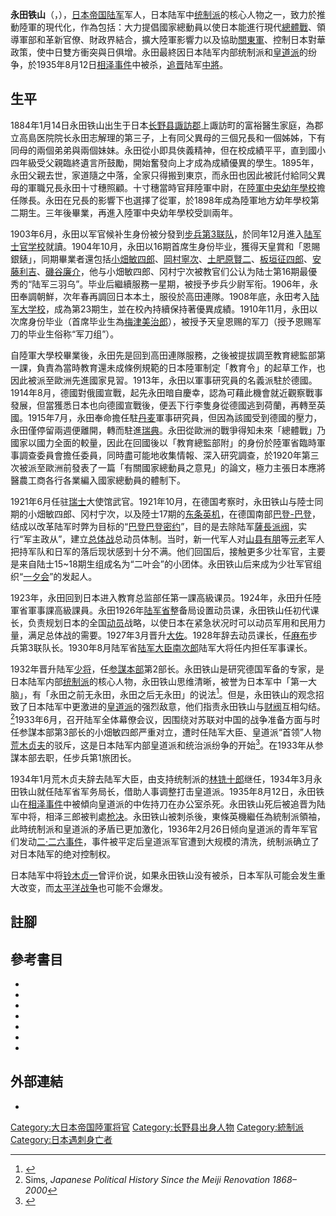 {{Infobox military person
|name=永田 铁山
|native_name=永田 鉄山
|native_name_lang=jpn
|birth_date= {{birth date|1884|01|14|df=y}}
|death_date= {{Death date and age|1935|08|12|1884|01|14|df=y}}
|birth_place=[[日本|日本]][[长野县|长野县]][[諏訪郡|諏訪郡]]
|death_place= 日本[[东京|东京]]
|image= [[File:Tessan_Nagata_2.jpg|200px]]
|image_size=
|caption= 永田铁山
|nickname=
|allegiance=[[File:Flag_of_Japan_(bordered).svg|25px]] [[大日本帝国|大日本帝国]]
|branch=[[File:War_flag_of_the_Imperial_Japanese_Army.svg|22x20px]] [[日本帝国陆军|日本帝国陆军]]
|serviceyears=1904 – 1935
|rank=追晋陆军[[中将|中将]] 
|commands=
|unit=
|battles= 
|awards=正四位·勲一等 瑞宝勋章
|family=
|laterwork=
}}
'''永田铁山'''（{{jpn|j=永田鉄山|rm=Tetsuzan Nagata|hg=ながた てつざん}}，{{bd|1884年|1月14日|1935年|8月12日}}），[[日本帝国陆军|日本帝国陆军]]军人，日本陆军中[[统制派|统制派]]的核心人物之一，致力於推動陸軍的現代化，作為包括：大力提倡國家總動員以使日本能進行現代[[總體戰|總體戰]]、領導軍部和革新官僚、財政界結合，擴大陸軍影響力以及協助[[關東軍|關東軍]]、控制日本對華政策，使中日雙方衝突與日俱增。永田最終因日本陆军内部统制派和[[皇道派|皇道派]]的纷争，於1935年8月12日[[相泽事件|相泽事件]]中被杀，[[追晋|追晋]]陆军[[中將|中將]]。

== 生平 ==
1884年1月14日永田铁山出生于日本[[长野县|长野县]][[諏訪郡|諏訪郡]]上諏訪町的富裕醫生家庭，為郡立高島医院院长永田志解理的第三子{{cfn|藤井志津枝|y=1997|p=45}}，上有同父異母的三個兄長和一個姊姊，下有同母的兩個弟弟與兩個妹妹{{cfn|藤井志津枝|y=1997|p=46}}。永田從小即具俠義精神，但在校成績平平，直到國小四年級受父親臨終遺言所鼓勵，開始奮發向上才成為成績優異的學生{{cfn|藤井志津枝|y=1997|p=46}}。1895年，永田父親去世，家道隨之中落，全家只得搬到東京，而永田也因此被託付給同父異母的軍職兄長永田十寸穗照顧。十寸穗當時官拜陸軍中尉，在[[陸軍中央幼年學校|陸軍中央幼年學校]]擔任隊長。永田在兄長的影響下也選擇了從軍，於1898年成為陸軍地方幼年學校第二期生。三年後畢業，再進入陸軍中央幼年學校受訓兩年{{cfn|藤井志津枝|y=1997|p=46}}。

1903年6月，永田以军官候补生身份被分發到[[步兵第3联队|步兵第3联队]]，於同年12月進入[[陆军士官学校_(日本)|陆军士官学校]]就讀{{cfn|藤井志津枝|y=1997|p=46}}。1904年10月，永田以16期首席生身份毕业，獲得天皇賞和「恩賜銀錶」{{cfn|藤井志津枝|y=1997|p=46}}，同期畢業者還包括[[小畑敏四郎|小畑敏四郎]]、[[岡村寧次|岡村寧次]]、[[土肥原賢二|土肥原賢二]]、[[板垣征四郎|板垣征四郎]]、[[安藤利吉|安藤利吉]]、[[磯谷廉介|磯谷廉介]]，他与小畑敏四郎、冈村宁次被教官们公认为陆士第16期最優秀的“陆军三羽乌”。毕业后繼續服務一星期，被授予步兵少尉军衔{{cfn|藤井志津枝|y=1997|p=46}}。1906年，永田奉調朝鮮，次年春再調回日本本土，服役於高田連隊{{cfn|藤井志津枝|y=1997|p=46}}。1908年底，永田考入[[陆军大学校|陆军大学校]]，成為第23期生，並在校內持續保持著優異成績。1910年11月，永田以次席身份毕业（首席毕业生為[[梅津美治郎|梅津美治郎]]），被授予天皇恩赐的军刀（授予恩赐军刀的毕业生俗称“军刀组”）{{cfn|藤井志津枝|y=1997|p=46}}。

自陸軍大學校畢業後，永田先是回到高田連隊服務，之後被提拔調至教育總監部第一課，負責為當時教育還未成條例規範的日本陸軍制定「教育令」的起草工作，也因此被派至歐洲先進國家見習{{cfn|藤井志津枝|y=1997|p=47}}。1913年，永田以軍事研究員的名義派駐於德國。1914年8月，德國對俄國宣戰，起先永田暗自慶幸，認為可藉此機會就近觀察戰事發展，但當獲悉日本也向德國宣戰後，便丟下行李隻身從德國逃到荷蘭，再轉至英國{{cfn|藤井志津枝|y=1997|p=48}}。1915年7月，永田奉命擔任駐[[丹麦|丹麦]]軍事研究員，但因為該國受到德國的壓力，永田僅停留兩週便離開，轉而駐進[[瑞典|瑞典]]{{cfn|藤井志津枝|y=1997|p=48}}。永田從歐洲的戰爭得知未來「總體戰」乃國家以國力全面的較量，因此在回國後以「教育總監部附」的身份於陸軍省臨時軍事調查委員會擔任委員，同時盡可能地收集情報、深入研究調查，於1920年第三次被派至歐洲前發表了一篇「有關國家總動員之意見」的論文，極力主張日本應將醫農工商各行各業編入國家總動員的體制下{{cfn|藤井志津枝|y=1997|p=49}}。

1921年6月任驻[[瑞士|瑞士]]大使馆武官。1921年10月，在德国考察时，永田铁山与陸士同期的小畑敏四郎、冈村宁次，以及陸士17期的[[东条英机|东条英机]]，在德国南部[[巴登-巴登|巴登-巴登]]，结成以改革陆军时弊为目标的“[[巴登巴登密约|巴登巴登密约]]”，目的是去除陆军[[萨长同盟|薩長派阀]]，实行“军主政从”，建立[[总体战|总体战]]总动员体制{{cfn|金一南|y=2015|p=52}}。当时，新一代军人对[[山县有朋|山县有朋]]等[[元老_(日本)|元老]]军人把持军队和日军的落后现状感到十分不满。他们回国后，接触更多少壮军官，主要是来自陆士15~18期生组成名为“二叶会”的小团体。永田铁山后来成为少壮军官组织“[[一夕会|一夕会]]”的发起人。

1923年，永田回到日本进入教育总监部任第一課高級课员。1924年，永田升任陸軍省軍事課高級課員{{cfn|藤井志津枝|y=1997|p=49}}。永田1926年[[陆军省|陆军省]]整备局设置动员课，永田铁山任初代课长，负责规划日本的全国[[动员|动员]]战略，以使日本在紧急状况时可以动员军用和民用力量，满足总体战的需要。1927年3月晋升[[大佐|大佐]]。1928年辞去动员课长，任[[麻布_(地名)|麻布]]步兵第3联队长。1930年8月陆军省[[陆军大臣|陆军大臣]][[南次郎|南次郎]]陆军大将任内担任军事课长。

1932年晋升陆军[[少将|少将]]，任[[参谋本部_(大日本帝国)|参謀本部]]第2部长。永田铁山是研究德国军备的专家，是日本陆军内部[[统制派|统制派]]的核心人物，永田铁山思维清晰，被誉为日本军中「第一大脑」，有「永田之前无永田，永田之后无永田」的说法<ref>{{lang|ja|志道保亮『鉄山永田中将』（川流堂小林又七本店）昭和13年}}</ref>。但是，永田铁山的观念招致了日本陆军中更激进的[[皇道派|皇道派]]的强烈敌意，他们指责永田铁山与[[财阀|财阀]]互相勾结。<ref>Sims, ''Japanese Political History Since the Meiji Renovation 1868–2000''</ref>1933年6月，召开陆军全体幕僚会议，因围绕对苏联对中国的战争准备方面与时任参謀本部第3部长的小畑敏四郎严重对立，遭时任陆军大臣、皇道派“首领”人物[[荒木贞夫|荒木贞夫]]的驳斥，这是日本陆军内部皇道派和统治派纷争的开始<ref>{{lang|ja|「日本陸軍興亡の二十年」『丸』潮書房昭和31年12月}}</ref>。在1933年从参謀本部去职，任步兵第1旅团长。

1934年1月荒木贞夫辞去陆军大臣，由支持统制派的[[林铣十郎|林铣十郎]]继任，1934年3月永田铁山就任陆军省军务局长，借助人事调整打击皇道派。1935年8月12日，永田铁山在[[相泽事件|相泽事件]]中被傾向皇道派的{{lj|相泽三郎|相沢三郎}}中佐持刀在办公室杀死。永田铁山死后被追晋为陆军中将，相泽三郎被判處[[枪决|枪决]]{{cfn|川田稔|y=2015|p=115-126}}。永田铁山被刺杀後，東條英機繼任為統制派領袖，此時统制派和皇道派的矛盾已更加激化，1936年2月26日倾向皇道派的青年军官们发动[[二·二六事件|二·二六事件]]，事件被平定后皇道派军官遭到大规模的清洗，统制派确立了对日本陆军的绝对控制权。

日本陆军中将[[铃木贞一|铃木贞一]]曾评价说，如果永田铁山没有被杀，日本军队可能会发生重大改变，而[[太平洋战争|太平洋战争]]也可能不会爆发{{cfn|日本人列伝}}。

==註腳==
{{reflist}}

==參考書目==
*{{en}}{{cite book
 | last = Bix
 | first = Herbert B
 | year = 2001
 | title = Hirohito and the Making of Modern Japan
 | publisher = Harper Perennial 
 | location = 
 | isbn = 0-06-093130-2
 |ref={{sfnRef|Bix|y=2001}}
}}
*{{en}}{{cite book
 | last = Sims
 | first = Richard
  | year = 2001
 | title = Japanese Political History Since the Meiji Renovation 1868–2000
 | url = https://archive.org/details/japanesepolitica0000sims
 | publisher = Palgrave Macmillan
 | isbn = 0-312-23915-7
 |ref={{sfnRef|Sims|y=2001}}
}}
*{{en}}{{cite book
 | last = Spector
 | first = Ronald
 | year = 1985 
 | title = Eagle Against the Sun: The American War With Japan
 | url = https://archive.org/details/eagleagainstsuna0000spec
 | publisher = Vintage
 | isbn = 0-394-74101-3
 |ref={{sfnRef|Spector|y=1985}}
}}
*{{zh}}{{cite book
 |author1=藤井志津枝
 |title=七三一部隊 : 日本魔鬼生化戰的恐怖
 |date=1997
 |publisher=文英堂出版社
 |location=臺北市
 |isbn=957881108X
 |ref={{sfnRef|藤井志津枝|y=1997}}
}}
*{{zh}}{{cite book
|author1=金一南
|title=苦难辉煌
|url=https://archive.org/details/kunanhuihuangqua0000unse
|date=2015
|publisher=作家出版社
|isbn=978-7-5063-7923-6
 |ref={{sfnRef|金一南|y=2015}}
}}
*{{zh}}{{cite book
|author1=川田稔
|title=日本陆军的轨迹 1931-1945
|date=2015
|publisher=社会科学文献出版社
|location=北京
|isbn=978-7-5097-7834-0
|pages=115-126
}}
*{{ja}}{{cite web
 |title=日本人列伝
 |url=http://omoide.us.com/retsuden/jinbutsu/episode?id=63
 |website=omoide.us.com
 |accessdate=2019-03-15
 |ref={{sfnRef|日本人列伝}}
 |archive-date=2020-11-02
 |archive-url=https://web.archive.org/web/20201102110215/http://omoide.us.com/retsuden/jinbutsu/episode?id=63
 |dead-url=no
 }}
==外部連結==
*{{cite web
| last = Ammenthorp
| first = Steen
| url = http://www.generals.dk/general/Nagata/Tetsuzan/Japan.html
| title = Nagata, Tetsuzan
| work = The Generals of World War II
| access-date = 2013-05-14
| archive-date = 2020-09-29
| archive-url = https://web.archive.org/web/20200929043334/https://www.generals.dk/general/Nagata/Tetsuzan/Japan.html
| dead-url = no
}}
{{日本細菌武器}}
{{Authority control}}

{{DEFAULTSORT:Nagata, Tetsuzan}}
[[Category:大日本帝国陸軍将官|Category:大日本帝国陸軍将官]]
[[Category:长野县出身人物|Category:长野县出身人物]]
[[Category:統制派|Category:統制派]]
[[Category:日本遇刺身亡者|Category:日本遇刺身亡者]]